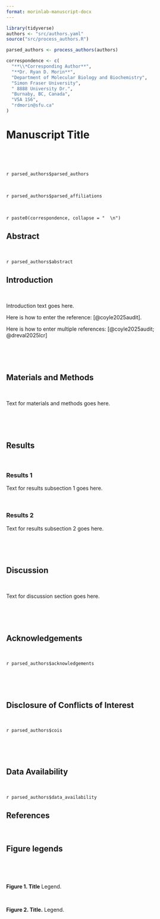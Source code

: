 ```yaml
---
format: morinlab-manuscript-docx
---
```


```r
library(tidyverse)
authors <- "src/authors.yaml"
source("src/process_authors.R")
```

```r

parsed_authors <- process_authors(authors)

correspondence <- c(
  "**\\*Corresponding Author**",
  "**Dr. Ryan D. Morin**",
  "Department of Molecular Biology and Biochemistry",
  "Simon Fraser University",
  " 8888 University Dr.",
  "Burnaby, BC, Canada",
  "V5A 1S6",
  "rdmorin@sfu.ca"
)
```

# Manuscript Title {.unnumbered}

<br>

<br>

`r parsed_authors$parsed_authors`

<br>

`r parsed_authors$parsed_affiliations`

<br>

`r paste0(correspondence, collapse = "  \n")`

\newpage

## Abstract

<br>

`r parsed_authors$abstract`

\newpage

## Introduction

<br>

Introduction text goes here.

Here is how to enter the reference: [@coyle2025audit].

Here is how to enter multiple references: [@coyle2025audit; @dreval2025lcr]

<br>

<br>

## Materials and Methods

<br>

Text for materials and methods goes here.

<br>

<br>

## Results

<br>

### Results 1

Text for results subsection 1 goes here.

<br>

### Results 2

Text for results subsection 2 goes here.

<br>

<br>

## Discussion

<br>

Text for discussion section goes here.

<br>

<br>

## Acknowledgements

<br>

`r parsed_authors$acknowledgements`

<br>

<br>

## Disclosure of Conflicts of Interest

<br>

`r parsed_authors$cois`

<br>

<br>

## Data Availability

<br>

`r parsed_authors$data_availability`

\newpage

## References

<br>

::: {#refs}
:::

\newpage

## Figure legends

<br>

<br>

**Figure 1. Title** Legend.

<br>

**Figure 2. Title.** Legend.
